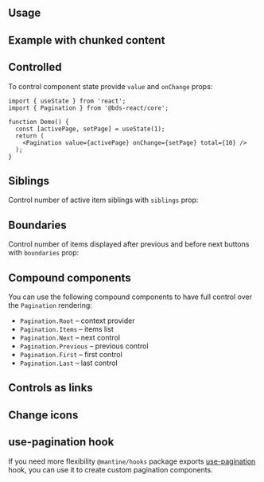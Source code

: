 

## Usage

<Demo data={PaginationDemos.configurator} />

## Example with chunked content

<Demo data={PaginationDemos.withContent} />

## Controlled

To control component state provide `value` and `onChange` props:

```tsx
import { useState } from 'react';
import { Pagination } from '@bds-react/core';

function Demo() {
  const [activePage, setPage] = useState(1);
  return (
    <Pagination value={activePage} onChange={setPage} total={10} />
  );
}
```

## Siblings

Control number of active item siblings with `siblings` prop:

<Demo data={PaginationDemos.siblings} />

## Boundaries

Control number of items displayed after previous and before next buttons with `boundaries` prop:

<Demo data={PaginationDemos.boundaries} />

<StylesApiSelectors component="Pagination" />

<Demo data={PaginationDemos.stylesApi} />

## Compound components

You can use the following compound components to have full control over the `Pagination` rendering:

- `Pagination.Root` – context provider
- `Pagination.Items` – items list
- `Pagination.Next` – next control
- `Pagination.Previous` – previous control
- `Pagination.First` – first control
- `Pagination.Last` – last control

<Demo data={PaginationDemos.composition} />

## Controls as links

<Demo data={PaginationDemos.links} />

## Change icons

<Demo data={PaginationDemos.icons} />

<AutoContrast component="Pagination" withVariant={false} />

<Demo data={PaginationDemos.autoContrast} />

## use-pagination hook

If you need more flexibility `@mantine/hooks` package exports [use-pagination](/hooks/use-pagination/) hook,
you can use it to create custom pagination components.
